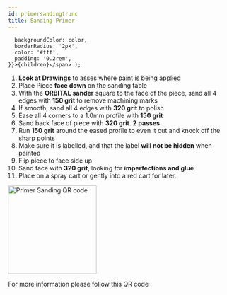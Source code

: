 ```yaml
---
id: primersandingtrunc
title: Sanding Primer
---
```


      backgroundColor: color,
      borderRadius: '2px',
      color: '#fff',
      padding: '0.2rem',
    }}>{children}</span> );

1. **Look at Drawings** to asses where paint is being applied
2. Place Piece **face down** on the sanding table
3. With the **ORBITAL sander** square to the face of the piece, sand all 4 edges with <Highlight color="#6B4B85">**150 grit**</Highlight> to remove machining marks
4. If smooth, sand all 4 edges with <Highlight color="#10A5EF">**320 grit**</Highlight> to polish
5. Ease all 4 corners to a 1.0mm profile with <Highlight color="#6B4B85">**150 grit**</Highlight>
6. Sand back face of piece with <Highlight color="#10A5EF">**320 grit**</Highlight>. **2 passes**
7. Run <Highlight color="#6B4B85">**150 grit**</Highlight> around the eased profile to even it out and knock off the sharp points
8. Make sure it is labelled, and that the label **will not be hidden** when painted
9. Flip piece to face side up
10. Sand face with <Highlight color="#10A5EF">**320 grit**</Highlight>, looking for **imperfections and glue**
11. Place on a spray cart or gently into a red cart for later.


<div class="card-demo">
  <div class="card">
    <div class="card__body">
        <img
        src="https://qr.io/qr-svg/FlRjkz.svg?1624389957294" alt="Primer Sanding QR code"
        width="200"
        />
    </div>
    <div class="card__footer">
      <p>
      For more information please follow this QR code
      </p>
    </div>
  </div>
</div>